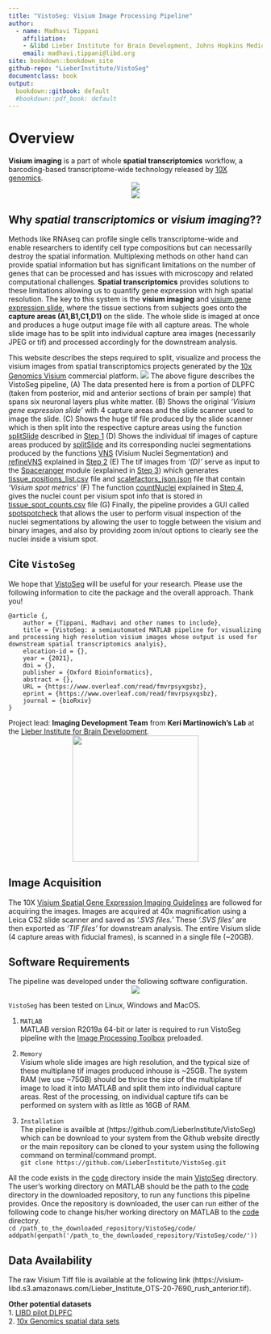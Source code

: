 ```yaml
---
title: "VistoSeg: Visium Image Processing Pipeline"
author:
  - name: Madhavi Tippani
    affiliation:
    - &libd Lieber Institute for Brain Development, Johns Hopkins Medical Campus
    email: madhavi.tippani@libd.org
site: bookdown::bookdown_site
github-repo: "LieberInstitute/VistoSeg"
documentclass: book
output:
  bookdown::gitbook: default
  #bookdown::pdf_book: default
---
```


# Overview {-}
**Visium imaging** is a part of whole **spatial transcriptomics** workflow, a barcoding-based transcriptome-wide technology released by [10X genomics](https://www.10xgenomics.com).
<center>
![](images/visium_imaging.png) 
</center>
<center>
![](images/visium_spot.png)
</center>

## Why *spatial transcriptomics* or *visium imaging*?? {-}
Methods like RNAseq can profile single cells transcriptome-wide and enable researchers to identify cell type compositions but can necessarily destroy the spatial information. Multiplexing methods on other hand can provide spatial information but has significant limitations on the number of genes that can be processed and has issues with microscopy and related computational challenges. **Spatial transcriptomics** provides solutions to these limitations allowing us to quantify gene expression with high spatial resolution. The key to this system is the **visium imaging** and [visium gene expression slide](https://www.10xgenomics.com/products/spatial-gene-expression), where the tissue sections from subjects goes onto the **capture areas (A1,B1,C1,D1)** on the slide. The whole slide is imaged at once and produces a huge output image file with all capture areas. The whole slide image has to be split into individual capture area images (necessarily JPEG or tif) and processed accordingly for the downstream analysis.

This website describes the steps required to split, visualize and process the visium images from spatial transcriptomics projects generated by the [10x Genomics  Visium](https://www.10xgenomics.com/spatial-transcriptomics) commercial platform.
\centering
![](images/VistoSeg.png)
The above figure describes the VistoSeg pipeline, (A) The data presented here is from a portion of DLPFC (taken from posterior, mid and anterior sections of brain per sample) that spans six neuronal layers plus white matter. (B) Shows the original *'Visium gene expression slide'* with 4 capture areas and the slide scanner used to image the slide. (C) Shows the huge tif file produced by the slide scanner which is then split into the respective capture areas using the function [splitSlide](https://github.com/LieberInstitute/VistoSeg/blob/main/code/split.m) described in [Step 1](http://research.libd.org/VistoSeg/step-1-split-visium-histology-whole-slide-image-into-individual-capture-area-images.html) (D) Shows the individual tif images of capture areas produced by [splitSlide](https://github.com/LieberInstitute/VistoSeg/blob/main/code/split.m)  and its corresponding nuclei segmentations produced by the functions [VNS](https://github.com/LieberInstitute/VistoSeg/blob/main/code/VNS.m) (Visium Nuclei Segmentation) and [refineVNS](https://github.com/LieberInstitute/VistoSeg/blob/main/code/refineVNS.m) explained in [Step 2](http://research.libd.org/VistoSeg/step-2-nuclei-segmentation-of-individual-capture-areas-images.html) (E) The tif images from *'(D)'* serve as input to the [Spaceranger](https://support.10xgenomics.com/spatial-gene-expression/software/pipelines/latest/using/count) module (explained in [Step 3](http://research.libd.org/VistoSeg/step-3-Space-Ranger.html)) which generates [tissue_positions_list.csv](https://github.com/LieberInstitute/VistoSeg/blob/main/pipeline_outputs/spaceranger/tissue_positions_list.csv) file and [scalefactors_json.json](https://github.com/LieberInstitute/VistoSeg/blob/main/pipeline_outputs/spaceranger/scalefactors_json.json) file that contain *'Visium spot metrics'* (F) The function [countNuclei](https://github.com/LieberInstitute/VistoSeg/blob/main/code/countNuclei.m) explained in [Step 4](http://research.libd.org/VistoSeg/step-4-gui-for-nuclei-count-in-a-visium-spot.html), gives the nuclei count per visium spot info that is stored in [tissue_spot_counts.csv](https://github.com/LieberInstitute/VistoSeg/blob/main/pipeline_outputs/spotspotcheck/tissue_spot_counts.csv) file (G) Finally, the pipeline provides a GUI called [spotspotcheck](http://research.libd.org/VistoSeg/step-4-gui-for-nuclei-count-in-a-visium-spot.html#spotspotcheck) that allows the user to perform visual inspection of the nuclei segmentations by allowing the user to toggle between the visium and binary images, and also by providing zoom in/out options to clearly see the nuclei inside a visium spot.

## Cite `VistoSeg` {-}
We hope that [VistoSeg](http://research.libd.org/VistoSeg/) will be useful for your research. Please use the following information to cite the package and the overall approach. Thank you!
```
@article {,
	author = {Tippani, Madhavi and other names to include},
	title = {VistoSeg: a semiautomated MATLAB pipeline for visualizing and processing high resolution visium images whose output is used for downstream spatial transcriptomics analyis},
	elocation-id = {},
	year = {2021},
	doi = {},
	publisher = {Oxford Bioinformatics},
	abstract = {},
	URL = {https://www.overleaf.com/read/fmvrpsyxgsbz},
	eprint = {https://www.overleaf.com/read/fmvrpsyxgsbz},
	journal = {bioRxiv}
}
```
Project lead: **Imaging Development Team** from **Keri Martinowich's Lab** at the [Lieber Institute for Brain Development](https://www.libd.org/).  
<center>
<img src="http://lcolladotor.github.io/img/LIBD_logo.jpg" width="250px">
</center>

## Image Acquisition {-}
The 10X [Visium Spatial Gene Expression Imaging Guidelines](https://support.10xgenomics.com/spatial-gene-expression/imaging/doc/technical-note-visium-spatial-gene-expression-imaging-guidelines) are followed for acquiring the images. Images are acquired at 40x magnification using a Leica CS2 slide scanner and saved as *'.SVS files.'* These *'.SVS files'* are then exported as *'TIF files'* for downstream analysis. The entire Visium slide (4 capture areas with fiducial frames), is scanned in a single file (~20GB).

## Software Requirements {-}
The pipeline was developed under the following software configuration.
<center>
![](images/Software_Configuration.png)
</center>

`VistoSeg` has been tested on Linux, Windows and MacOS.

1. `MATLAB`  
MATLAB version R2019a 64-bit or later is required to run VistoSeg pipeline with the [Image Processing Toolbox](https://www.mathworks.com/products/image.html) preloaded.
 
2. `Memory`  
Visium whole slide images are high resolution, and the typical size of these multiplane tif images produced inhouse is ~25GB. The system RAM (we use ~75GB) should be thrice the size of the multiplane tif image to load it into MATLAB and split them into individual capture areas. Rest of the processing, on individual capture tifs can be performed on system with as little as 16GB of RAM.

3. `Installation`  
The pipeline is availble at (https://github.com/LieberInstitute/VistoSeg) which can be download to your system from the Github website directly or the main repository can be cloned to your system using the following command on terminal/command prompt.  
              `git clone https://github.com/LieberInstitute/VistoSeg.git`
    
All the code exists in the [code](https://github.com/LieberInstitute/VistoSeg/tree/main/code) directory inside the main [VistoSeg](https://github.com/LieberInstitute/VistoSeg) directory. 
The user's working directory on MATLAB should be the path to the [code](https://github.com/LieberInstitute/VistoSeg/tree/main/code) directory in the downloaded repository, to run any functions this pipeline provides. Once the repository is downloaded, the user can run either of the following code to change his/her working directory on MATLAB to the [code](https://github.com/LieberInstitute/VistoSeg/tree/main/code) directory.  
              `cd /path_to_the_downloaded_repository/VistoSeg/code/` 
              `addpath(genpath('/path_to_the_downloaded_repository/VistoSeg/code/'))`

## Data Availability {-}
The raw Visium Tiff file is available at the following link (https://visium-libd.s3.amazonaws.com/Lieber_Institute_OTS-20-7690_rush_anterior.tif).

**Other potential datasets**  
1. [LIBD pilot DLPFC](https://github.com/LieberInstitute/spatialLIBD#raw-data)   
2. [10x Genomics spatial data sets](https://support.10xgenomics.com/spatial-gene-expression/datasets) 




